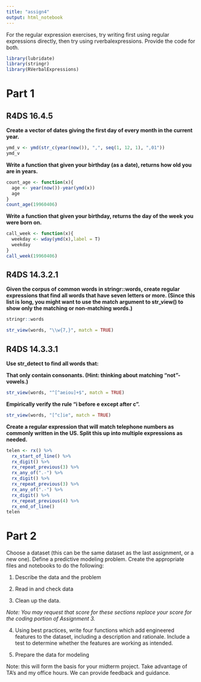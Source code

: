 ```yaml
---
title: "assign4"
output: html_notebook
---
```



For the regular expression exercises, try writing first using regular expressions directly, then try using rverbalexpressions. Provide the code for both. 

```r
library(lubridate)
library(stringr)
library(RVerbalExpressions)

```


# Part 1

## R4DS 16.4.5

**Create a vector of dates giving the first day of every month in the current year. **
```r
ymd_v <- ymd(str_c(year(now()), ",", seq(1, 12, 1), ",01"))
ymd_v
```


**Write a function that given your birthday (as a date), returns how old you are in years.**

```r
count_age <- function(x){
  age <- year(now())-year(ymd(x))
  age
}
count_age(19960406)
```


**Write a function that given your birthday, returns the day of the week you were born on. **

```r
call_week <- function(x){
  weekday <- wday(ymd(x),label = T)
  weekday
}
call_week(19960406)
```


## R4DS 14.3.2.1

**Given the corpus of common words in stringr::words, create regular expressions that find all words that have seven letters or more. (Since this list is long, you might want to use the match argument to str_view() to show only the matching or non-matching words.)**

```r
stringr::words
```

```r
str_view(words, "\\w{7,}", match = TRUE)
```


## R4DS 14.3.3.1

**Use str_detect to find all words that:**

**That only contain consonants. (Hint: thinking about matching “not”-vowels.)**

```r
str_view(words, "^[^aeiou]+$", match = TRUE)
```

**Empirically verify the rule “i before e except after c”.**

```r
str_view(words, "[^c]ie", match = TRUE)
```

**Create a regular expression that will match telephone numbers as commonly written in the US. Split this up into multiple expressions as needed.**

```r
telen <- rx() %>%
  rx_start_of_line() %>%
  rx_digit() %>%
  rx_repeat_previous(3) %>%
  rx_any_of(".-") %>%
  rx_digit() %>%
  rx_repeat_previous(3) %>%
  rx_any_of(".-") %>%
  rx_digit() %>%
  rx_repeat_previous(4) %>%
  rx_end_of_line() 
telen
```


# Part 2


Choose a dataset (this can be the same dataset as the last assignment, or a new one). Define a predictive modeling problem. Create the appropriate files and notebooks to do the following:

1. Describe the data and the problem

2. Read in and check data

2. Clean up the data. 

*Note: You may request that score for these sections replace your score for the coding portion of Assignment 3.*

4. Using best practices, write four functions which add engineered features to the dataset, including a description and rationale. Include a test to determine whether the features are working as intended. 

5. Prepare the data for modeling

Note: this will form the basis for your midterm project. Take advantage of TA's and my office hours. We can provide feedback and guidance. 

